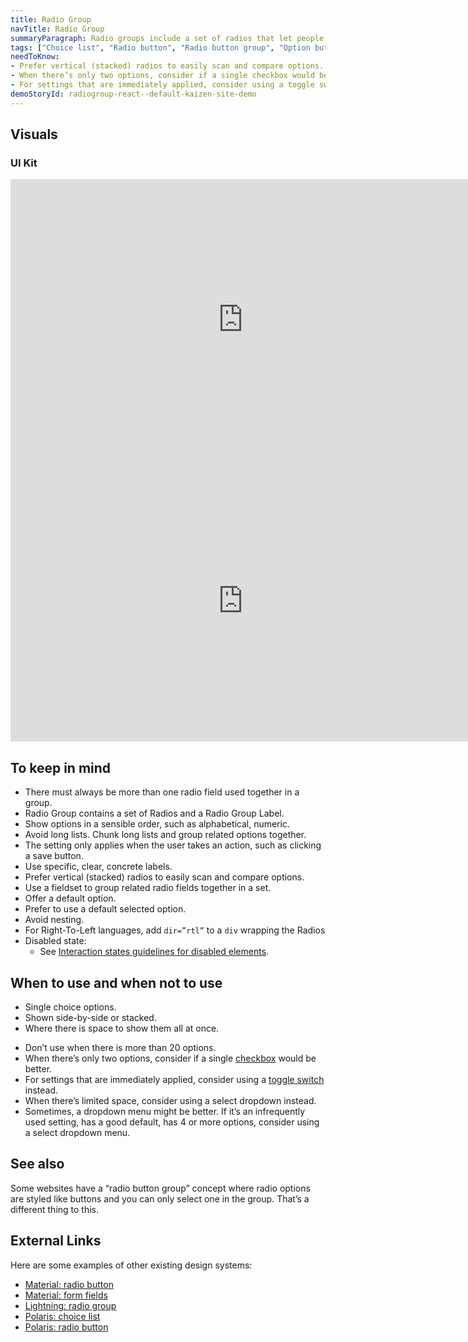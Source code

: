 ```yaml
---
title: Radio Group
navTitle: Radio Group
summaryParagraph: Radio groups include a set of radios that let people select exactly one option in a set.
tags: ["Choice list", "Radio button", "Radio button group", "Option button", "Choice", "Selection"]
needToKnow:
- Prefer vertical (stacked) radios to easily scan and compare options.
- When there’s only two options, consider if a single checkbox would be better.
- For settings that are immediately applied, consider using a toggle switch instead.
demoStoryId: radiogroup-react--default-kaizen-site-demo
---
```



## Visuals

### UI Kit

<iframe style="border: none;" width="744" height="450" src="https://www.figma.com/embed?embed_host=share&url=https%3A%2F%2Fwww.figma.com%2Ffile%2Fe3TyAOZKfLg9cA01Iy1Mgm%2FKaizen-Site-embed%3Fnode-id%3D1412%253A270" allowfullscreen></iframe>

<iframe style="border: none;" width="744" height="450" src="https://www.figma.com/embed?embed_host=share&url=https%3A%2F%2Fwww.figma.com%2Ffile%2Fe3TyAOZKfLg9cA01Iy1Mgm%2FKaizen-Site-embed%3Fnode-id%3D1412%253A277" allowfullscreen></iframe>

## To keep in mind

*   There must always be more than one radio field used together in a group.
*   Radio Group contains a set of Radios and a Radio Group Label.
*   Show options in a sensible order, such as alphabetical, numeric.
*   Avoid long lists. Chunk long lists and group related options together.
*   The setting only applies when the user takes an action, such as clicking a save button.
*   Use specific, clear, concrete labels.
*   Prefer vertical (stacked) radios to easily scan and compare options.
*   Use a fieldset to group related radio fields together in a set.
*   Offer a default option.
*   Prefer to use a default selected option.
*   Avoid nesting.
*   For Right-To-Left languages, add `dir=”rtl”` to a `div` wrapping the Radios
*   Disabled state:
    *   See [Interaction states guidelines for disabled elements](/guidelines/interaction-states#disabled-state).

## When to use and when not to use

<WhenToUseAndWhenNotToUse>
<WhenToUse>

*   Single choice options.
*   Shown side-by-side or stacked.
*   Where there is space to show them all at once.

</WhenToUse>
<WhenNotToUse>

*   Don’t use when there is more than 20 options.
*   When there’s only two options, consider if a single [checkbox](/components/checkbox-field) would be better.
*   For settings that are immediately applied, consider using a [toggle switch](/components/toggle-switch-field) instead.
*   When there’s limited space, consider using a select dropdown instead.
*   Sometimes, a dropdown menu might be better. If it’s an infrequently used setting, has a good default, has 4 or more options, consider using a select dropdown menu.

</WhenNotToUse>
</WhenToUseAndWhenNotToUse>

## See also

Some websites have a “radio button group” concept where radio options are styled like buttons and you can only select one in the group. That’s a different thing to this.

## External Links

Here are some examples of other existing design systems:

- [Material: radio button](https://material.io/develop/web/components/input-controls/radio-buttons/)
- [Material: form fields](https://material.io/develop/web/components/input-controls/form-fields/)
- [Lightning: radio group](https://www.lightningdesignsystem.com/components/radio-group/)
- [Polaris: choice list](https://polaris.shopify.com/components/forms/choice-list)
- [Polaris: radio button](https://polaris.shopify.com/components/forms/radio-button)
